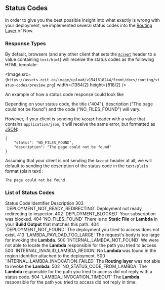 
## Status Codes

In order to give you the best possible insight into what exactly is wrong with your deployment, we implemented several status codes into the [Routing Layer](http://link-to-routing-overview) of Now.

### Response Types

By default, browsers (and any other client that sets the [`Accept`](https://developer.mozilla.org/en-US/docs/Web/HTTP/Headers/Accept) header to a value containing `text/html`) will receive the status codes as the following HTML template:

<Image src={`https://assets.zeit.co/image/upload/v1541618244/front/docs/routing/status-codes/preview.png`}
  width={1364/2}
  height={818/2}
/>

<Caption>An example of how a status code response could look like</Caption>

Depending on your status code, the title ("404"), description ("The page could not be found") and the code ("NO_FILES_FOUND") will vary.

However, if your client is sending the `Accept` header with a value that contains `application/json`, it will receive the same error, but formatted as [JSON](https://en.wikipedia.org/wiki/JSON):

```
{
    "status": "NO_FILES_FOUND",
    "description": "The page could not be found"
}
```

Assuming that your client is not sending the `Accept` header at all, we will default to sending the description of the status code in the `text/plain` format (plain text):

```
The page could not be found
```

### List of Status Codes

<Table>
  <Row header>
    <Column left>Status&nbsp;Code</Column>
    <Column>Identifier</Column>
    <Column right>Description</Column>
  </Row>

<Row>
    <Column left>303</Column>
    <Column>`DEPLOYMENT_NOT_READY_REDIRECTING`</Column>
    <Column right>Deployment not ready, redirecting to inspector.</Column>
  </Row>

<Row>
    <Column left>402</Column>
    <Column>`DEPLOYMENT_BLOCKED`</Column>
    <Column right>Your subscription was blocked.</Column>
  </Row>

<Row>
    <Column left>404</Column>
    <Column>`NO_FILES_FOUND`</Column>
    <Column right>There is no <b>Static File</b> or <b>Lambda</b> in your <b>Build Output</b> that matches this path.</Column>
  </Row>

<Row>
    <Column left>404</Column>
    <Column>`DEPLOYMENT_NOT_FOUND`</Column>
    <Column right>The deployment you tried to access does not exist.</Column>
  </Row>

<Row>
    <Column left>413</Column>
    <Column>`LAMBDA_PAYLOAD_TOO_LARGE`</Column>
    <Column right>The request's body is too large for invoking the <b>Lambda</b>.</Column>
  </Row>

<Row>
    <Column left>500</Column>
    <Column>`INTERNAL_LAMBDA_NOT_FOUND`</Column>
    <Column right>We were not able to locate the <b>Lambda</b> responsible for the path you tried to access.</Column>
  </Row>

<Row>
    <Column left>500</Column>
    <Column>`INTERNAL_INVALID_LAMBDA_REGION`</Column>
    <Column right>No <b>Lambda</b> was found in the region identifier attached to the deployment.</Column>
  </Row>

<Row>
    <Column left>500</Column>
    <Column>`INTERNAL_LAMBDA_INVOCATION_FAILED`</Column>
    <Column right>The <b>Routing layer</b> was not able to invoke the <b>Lambda</b>.</Column>
  </Row>

<Row>
    <Column left>502</Column>
    <Column>`NO_STATUS_CODE_FROM_LAMBDA`</Column>
    <Column right>The <b>Lambda</b> responsible for the path you tried to access did not reply with a status code.</Column>
  </Row>

<Row>
    <Column left>504</Column>
    <Column>`LAMBDA_INVOCATION_TIMEOUT`</Column>
    <Column right>The <b>Lambda</b> responsible for the path you tried to access did not reply in time.</Column>
  </Row>
</Table>

